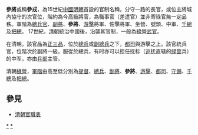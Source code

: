 '''參將'''或稱'''參戎'''，為15世紀[[中國|中國]][[明朝|明朝]]首設的官制名稱，分守一路的長官，或位主將城內協守的次官位，階約為今高級將官，為職事官（差遣官）並非寄祿官無一定品秩。軍階為[[總兵官|總兵官]]、[[副將|副將]]、'''參將'''、[[游擊官|游擊]]將軍、佐擊將軍、坐營、號頭、中軍、[[千總|千總]]及[[把總|把總]]。
17世紀，[[清朝|清朝]]統治中國後，沿襲其官制，一般為[[綠營|綠營]][[武官|武官]]。

在清朝，該官品為[[正三品|正三品]]，位於[[總兵|總兵]]或[[副總兵|副總兵]]之下，[[都司_(軍階)|都司]]與游擊之上。該官統兵官，位階次於副將一級。服從於總兵，有时亦可以担任抚标（[[巡抚|巡抚]]直辖的[[绿营|绿营]]兵）的中军，亦由[[兵部|兵部]]主管。

清朝[[綠營|綠營]]，[[軍階|軍階]]由高至低分別為[[提督總兵官|提督]]、[[總兵|總兵]]、[[副將|副將]]、'''參將'''、[[游擊官|游擊]]、[[都司_(軍階)|都司]]、[[守備|守備]]、[[千總|千總]]及[[把總|把總]]。

==參見==
*[[清朝官職表|清朝官職表]]
{{Government-official-hist-stub}}
[[Category:明朝参将|*]]
[[Category:清朝參將|*]]